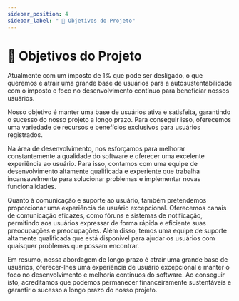 ```yaml
---
sidebar_position: 4
sidebar_label: " 🎯 Objetivos do Projeto"
---
```


# 🎯 Objetivos do Projeto

Atualmente com um imposto de 1% que pode ser desligado, o que queremos é atrair uma grande base de usuários para a autosustentabilidade com o imposto e foco no desenvolvimento contínuo para beneficiar nossos usuários.

Nosso objetivo é manter uma base de usuários ativa e satisfeita, garantindo o sucesso do nosso projeto a longo prazo. Para conseguir isso, oferecemos uma variedade de recursos e benefícios exclusivos para usuários registrados.

Na área de desenvolvimento, nos esforçamos para melhorar constantemente a qualidade do software e oferecer uma excelente experiência ao usuário. Para isso, contamos com uma equipe de desenvolvimento altamente qualificada e experiente que trabalha incansavelmente para solucionar problemas e implementar novas funcionalidades.

Quanto à comunicação e suporte ao usuário, também pretendemos proporcionar uma experiência de usuário excepcional. Oferecemos canais de comunicação eficazes, como fóruns e sistemas de notificação, permitindo aos usuários expressar de forma rápida e eficiente suas preocupações e preocupações. Além disso, temos uma equipe de suporte altamente qualificada que está disponível para ajudar os usuários com quaisquer problemas que possam encontrar.

Em resumo, nossa abordagem de longo prazo é atrair uma grande base de usuários, oferecer-lhes uma experiência de usuário excepcional e manter o foco no desenvolvimento e melhoria contínuos do software. Ao conseguir isto, acreditamos que podemos permanecer financeiramente sustentáveis ​​e garantir o sucesso a longo prazo do nosso projeto.